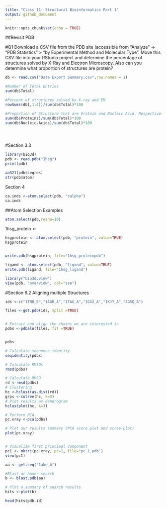 ```yaml
---
title: "Class 11: Structural Bioinformatics Part 1"
output: github_document
---
```


```r
knitr::opts_chunk$set(echo = TRUE)
```

##Revisit PDB

#Q1
 Download a CSV file from the PDB site (accessible from “Analyze” -> “PDB Statistics” > “by Experimental Method and Molecular Type”.  Move this CSV file into your RStudio project and determine the percentage of structures solved by X-Ray and Electron Microscopy.  Also can you determine what proportion of structures are protein?

 
```r
db <- read.csv("Data Export Summary.csv",row.names = 1)

#Number of Total Entries
sum(db$Total)

#Percent of structures solved by X-ray and EM
rowSums(db[,1:4])/sum(db$Total)*100

#Proportion of Structure that are Protein and Nucleic Acid, Respectively
sum(db$Proteins)/sum(db$Total)*100
sum(db$Nucleic.Acids)/sum(db$Total)*100





```

#Section 3.3

```r
library(bio3d)
pdb <- read.pdb("1hsg")
print(pdb)

```

```r
aa321(pdb$seqres)
str(pdb$atom)
```

Section 4

```r
ca.inds <-atom.select(pdb, "calpha")
ca.inds

```

##Atom Selection Examples

```r
atom.select(pdb,resno=10)
```


1hsg_protein <- 
```r

hsgprotein <- atom.select(pdb, "protein", value=TRUE)
hsgprotein


write.pdb(hsgprotein, file="1hsg_proteinpdb")

ligand <- atom.select(pdb, "ligand", value=TRUE)
write.pdb(ligand, file="1hsg_ligand")

```

```r
library("bio3d.view")
view(pdb, "overview", col="sse")
```




#Section 6.2 Aligning multiple Structures
```r

ids <-c("1TND_B","1AGR_A","1TAG_A","1GG2_A","1KJY_A","4G5Q_A")

files <-get.pdb(ids, split =TRUE)


# Extract and align the chains we are interested in
pdbs <-pdbaln(files, fit =TRUE)


pdbs
```


```r
# Calculate sequence identity
seqidentity(pdbs) 

# Calculate RMSDs
rmsd(pdbs)
```

```r
# Calculate RMSD
rd <-rmsd(pdbs)
# Clustering
hc <-hclust(as.dist(rd))
grps <-cutree(hc, k=3)
# Plot results as dendrogram
hclustplot(hc, k=3)
```

```r
# Perform PCA 
pc.xray <-pca(pdbs)

# Plot our results summary (PCA score plot and scree-plot)
plot(pc.xray)


# Visualize first principal component 
pc1 <- mktrj(pc.xray, pc=1, file="pc_1.pdb")
view(pc1)

```





```r
aa <- get.seq("1ake_A")

#Blast or hmmer search
b <- blast.pdb(aa)

# Plot a summary of search results
hits <-plot(b)
```





```r
head(hits$pdb.id)
```









